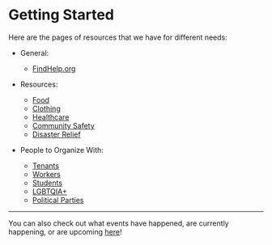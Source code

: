 # Getting Started

Here are the pages of resources that we have for different needs:
- General:
  - [FindHelp.org](https://www.findhelp.org/search_results/28203)

- Resources:
  - [Food](/resources/food)
  - [Clothing](/resources/clothing)
  - [Healthcare](/resources/healthcare)
  - [Community Safety](/resources/community-safety)
  - [Disaster Relief](/resources/disaster-relief)

- People to Organize With:
  - [Tenants](/organizing/tenants)
  - [Workers](/organizing/workers)
  - [Students](/organizing/students)
  - [LGBTQIA+](/organizing/lgbtqia+)
  - [Political Parties](/organizing/political-parties)

---

You can also check out what events have happened, are currently happening, or are upcoming [here](/events)!
